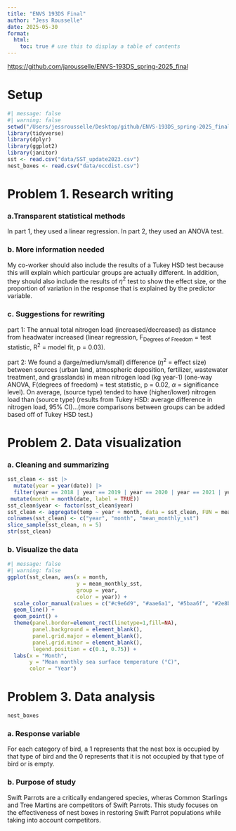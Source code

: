 ```yaml
---
title: "ENVS 193DS Final"
author: "Jess Rousselle"
date: 2025-05-30
format:
  html:
    toc: true # use this to display a table of contents
---
```


<https://github.com/jarousselle/ENVS-193DS_spring-2025_final>

# Setup

```r
#| message: false
#| warning: false
setwd("/Users/jessrousselle/Desktop/github/ENVS-193DS_spring-2025_final")
library(tidyverse)
library(dplyr)
library(ggplot2)
library(janitor)
sst <- read.csv("data/SST_update2023.csv")
nest_boxes <- read.csv("data/occdist.csv")
```

# Problem 1. Research writing

### a.Transparent statistical methods

In part 1, they used a linear regression. In part 2, they used an ANOVA test.

### b. More information needed

My co-worker should also include the results of a Tukey HSD test because this will explain which particular groups are actually different. In addition, they should also include the results of $\eta^2$ test to show the effect size, or the proportion of variation in the response that is explained by the predictor variable.

### c. Suggestions for rewriting

part 1: The annual total nitrogen load (increased/decreased) as distance from headwater increased (linear regression, F~Degrees of Freedom~ = test statistic, R^2^ = model fit, p = 0.03).

part 2: We found a (large/medium/small) difference ($\eta^2$ = effect size) between sources (urban land, atmospheric deposition, fertilizer, wastewater treatment, and grasslands) in mean nitrogen load (kg year-1) (one-way ANOVA, F(degrees of freedom) = test statistic, p = 0.02, $\alpha$ = significance level). On average, (source type) tended to have (higher/lower) nitrogen load than (source type) (results from Tukey HSD: average difference in nitrogen load, 95% CI)...(more comparisons between groups can be added based off of Tukey HSD test.)

# Problem 2. Data visualization
### a. Cleaning and summarizing
```r
sst_clean <- sst |> 
  mutate(year = year(date)) |> 
  filter(year == 2018 | year == 2019 | year == 2020 | year == 2021 | year == 2022 | year == 2023) |> 
 mutate(month = month(date, label = TRUE))
sst_clean$year <- factor(sst_clean$year)
sst_clean <- aggregate(temp ~ year + month, data = sst_clean, FUN = mean)
colnames(sst_clean) <- c("year", "month", "mean_monthly_sst")
slice_sample(sst_clean, n = 5)
str(sst_clean)
```

### b. Visualize the data

```r
#| message: false
#| warning: false
ggplot(sst_clean, aes(x = month,
                      y = mean_monthly_sst,
                      group = year,
                      color = year)) +
  scale_color_manual(values = c("#c9e6d9", "#aae6a1", "#5baa6f", "#2e8b37", "#1b773b", "#255c3f")) +
  geom_line() +
  geom_point() +
  theme(panel.border=element_rect(linetype=1,fill=NA),
        panel.background = element_blank(), 
        panel.grid.major = element_blank(), 
        panel.grid.minor = element_blank(),
        legend.position = c(0.1, 0.75)) +
  labs(x = "Month",
       y = "Mean monthly sea surface temperature (°C)",
       color = "Year")
```

# Problem 3. Data analysis
```r
nest_boxes
```


### a. Response variable
For each category of bird, a 1 represents that the nest box is occupied by that type of bird and the 0 represents that it is not occupied by that type of bird or is empty.

### b. Purpose of study
Swift Parrots are a critically endangered species, wheras Common Starlings and Tree Martins are competitors of Swift Parrots. This study focuses on the effectiveness of nest boxes in restoring Swift Parrot populations while taking into account competitors.

